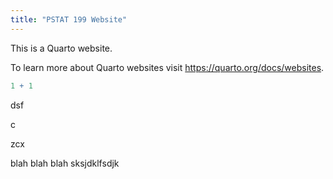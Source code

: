```yaml
---
title: "PSTAT 199 Website"
---
```


This is a Quarto website.

To learn more about Quarto websites visit <https://quarto.org/docs/websites>.

```r
1 + 1
```

dsf

c

zcx

blah blah blah sksjdklfsdjk
